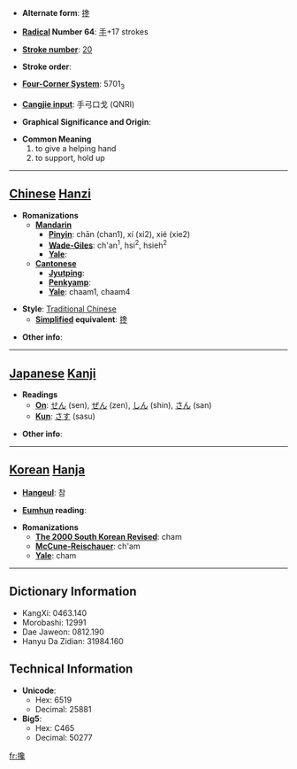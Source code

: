 * '''Alternate form''': [[搀]]

* '''[[Wiktionary:Chinese radical index| Radical]] Number 64''': [[Wiktionary:Chinese radical index 手|手]]+17 strokes

* '''[[Wiktionary:Chinese total strokes index|Stroke number]]''': [[Wiktionary:Chinese total strokes index 20|20]]

* '''Stroke order''': 

* '''[[Wiktionary:Chinese four corner index|Four-Corner System]]''': 5701<sub>3</sub>

* '''[[Wiktionary:Chinese Cangjie index|Cangjie input]]''': 手弓口戈 (QNRI)

* '''Graphical Significance and Origin''': 

* '''Common Meaning'''
*#to give a helping hand
*# to support, hold up


----

== [[Chinese]] [[Hanzi]] ==

* '''Romanizations'''
** '''[[Mandarin]]'''
*** '''[[Pinyin]]''': chān (chan1), xí (xi2), xié (xie2)
*** '''[[Wade-Giles]]''': ch'an<sup>1</sup>, hsi<sup>2</sup>, hsieh<sup>2</sup>
*** '''[[Yale]]''': 
** '''[[Cantonese]]'''
*** '''[[Jyutping]]''':
*** '''[[Penkyamp]]''': 
*** '''[[Yale]]''': chaam1, chaam4

* '''Style''': [[Traditional Chinese]] 
** '''[[Simplified Chinese|Simplified]] equivalent''': [[搀]]

* '''Other info''': 

----

== [[Japanese]] [[Kanji]] ==

* '''Readings'''
** '''[[On]]''': [[せん]] (sen), [[ぜん]] (zen), [[しん]] (shin), [[さん]] (san)
** '''[[Kun]]''': [[さす]] (sasu)

* '''Other info''':  

----

== [[Korean]] [[Hanja]] ==

* '''[[Hangeul]]''': 참

* '''[[Eumhun]] reading''': 

* '''Romanizations'''
** '''[[The 2000 South Korean Revised Romanization|The 2000 South Korean Revised]]''': cham
** '''[[McCune-Reischauer]]''': ch'am
** '''[[Yale]]''': cham

----

== Dictionary Information ==

* KangXi: 0463.140
* Morobashi: 12991
* Dae Jaweon: 0812.190
* Hanyu Da Zidian: 31984.160

== Technical Information ==

* '''Unicode''':
** Hex: 6519
** Decimal: 25881
* '''Big5''':
** Hex: C465
** Decimal: 50277

[[fr:攙]]